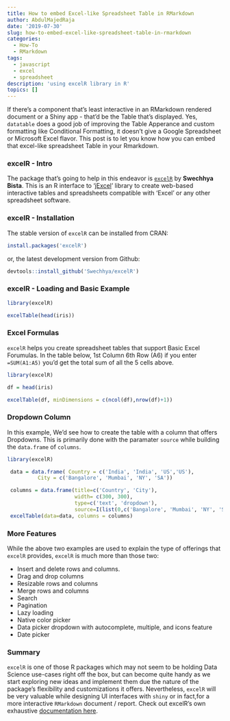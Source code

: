 ```yaml
---
title: How to embed Excel-like Spreadsheet Table in RMarkdown
author: AbdulMajedRaja
date: '2019-07-30'
slug: how-to-embed-excel-like-spreadsheet-table-in-rmarkdown
categories:
  - How-To
  - RMarkdown
tags:
  - javascript
  - excel
  - spreadsheet
description: 'using excelR library in R'
topics: []
---
```


If there's a component that's least interactive in an RMarkdown rendered document or a Shiny app - that'd be the Table that's displayed. Yes, `datatable` does a good job of improving the Table Apperance and custom formatting like Conditional Formatting, it doesn't give a Google Spreadsheet or Microsoft Excel flavor. This post is to let you know how you can embed that excel-like spreadsheet Table in your Rmarkdown. 

### excelR - Intro

The package that's going to help in this endeavor is [`excelR`](https://github.com/Swechhya/excelR) by **Swechhya Bista**. This is an R interface to '[jExcel](https://bossanova.uk/jexcel/v3/)' library to create web-based interactive tables and spreadsheets compatible with 'Excel' or any other spreadsheet software.

### excelR - Installation

The stable version of `excelR` can be installed from CRAN:

```r
install.packages('excelR')
```
or, the latest development version from Github:

```r
devtools::install_github('Swechhya/excelR')
```

### excelR - Loading and Basic Example

```r

library(excelR)

excelTable(head(iris)) 
```

### Excel Formulas

`excelR` helps you create spreadsheet tables that support Basic Excel Forumulas. 
In the table below, 1st Column 6th Row (A6) if you enter `=SUM(A1:A5)` you'd get the total sum of all the 5 cells above. 

```r
library(excelR)

df = head(iris)

excelTable(df, minDimensions = c(ncol(df),nrow(df)+1)) 
```

### Dropdown Column

In this example, We'd see how to create the table with a column that offers Dropdowns. This is primarily done with the paramater `source` while building the `data.frame` of `columns`.

```r
library(excelR)

 data = data.frame( Country = c('India', 'India', 'US','US'), 
          City = c('Bangalore', 'Mumbai', 'NY', 'SA'))

 columns = data.frame(title=c('Country', 'City'),
                      width= c(300, 300),
                      type=c('text', 'dropdown'),
                      source=I(list(0,c('Bangalore', 'Mumbai', 'NY', 'SA','Delhi','Washington'))))
 excelTable(data=data, columns = columns)
```

### More Features

While the above two examples are used to explain the type of offerings that `excelR` provides, `excelR` is much more than those two: 

- Insert and delete rows and columns.
- Drag and drop columns
- Resizable rows and columns
- Merge rows and columns
- Search
- Pagination
- Lazy loading
- Native color picker
- Data picker dropdown with autocomplete, multiple, and icons feature
- Date picker

### Summary

`excelR` is one of those R packages which may not seem to be holding Data Science use-cases right off the box, but can become quite handy as we start exploring new ideas and implement them due the nature of the package's flexibility and customizations it offers. Nevertheless, `excelR` will be very valuable while designing UI interfaces with `shiny` or in fact,for a more interactive `RMarkdown` document / report. Check out excelR's own exhaustive [documentation here](https://swechhya.github.io/excelR/). 
